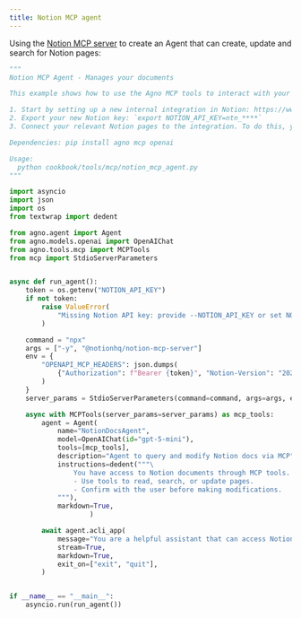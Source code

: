 ```yaml
---
title: Notion MCP agent
---
```



Using the [Notion MCP server](https://github.com/makenotion/notion-mcp-server) to create an Agent that can create, update and search for Notion pages:

```python
"""
Notion MCP Agent - Manages your documents

This example shows how to use the Agno MCP tools to interact with your Notion workspace.

1. Start by setting up a new internal integration in Notion: https://www.notion.so/profile/integrations
2. Export your new Notion key: `export NOTION_API_KEY=ntn_****`
3. Connect your relevant Notion pages to the integration. To do this, you'll need to visit that page, and click on the 3 dots, and select "Connect to integration".

Dependencies: pip install agno mcp openai

Usage:
  python cookbook/tools/mcp/notion_mcp_agent.py
"""

import asyncio
import json
import os
from textwrap import dedent

from agno.agent import Agent
from agno.models.openai import OpenAIChat
from agno.tools.mcp import MCPTools
from mcp import StdioServerParameters


async def run_agent():
    token = os.getenv("NOTION_API_KEY")
    if not token:
        raise ValueError(
            "Missing Notion API key: provide --NOTION_API_KEY or set NOTION_API_KEY environment variable"
        )

    command = "npx"
    args = ["-y", "@notionhq/notion-mcp-server"]
    env = {
        "OPENAPI_MCP_HEADERS": json.dumps(
            {"Authorization": f"Bearer {token}", "Notion-Version": "2022-06-28"}
        )
    }
    server_params = StdioServerParameters(command=command, args=args, env=env)

    async with MCPTools(server_params=server_params) as mcp_tools:
        agent = Agent(
            name="NotionDocsAgent",
            model=OpenAIChat(id="gpt-5-mini"),
            tools=[mcp_tools],
            description="Agent to query and modify Notion docs via MCP",
            instructions=dedent("""\
                You have access to Notion documents through MCP tools.
                - Use tools to read, search, or update pages.
                - Confirm with the user before making modifications.
            """),
            markdown=True,
                    )

        await agent.acli_app(
            message="You are a helpful assistant that can access Notion workspaces and pages.",
            stream=True,
            markdown=True,
            exit_on=["exit", "quit"],
        )


if __name__ == "__main__":
    asyncio.run(run_agent())
```

